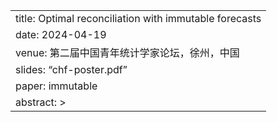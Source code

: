 ---
title: Optimal reconciliation with immutable forecasts
date: 2024-04-19
venue: 第二届中国青年统计学家论坛，徐州，中国
slides: "chf-poster.pdf"
paper: immutable
abstract: > 
---